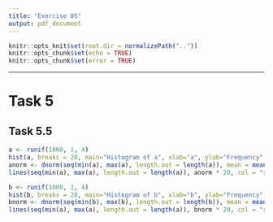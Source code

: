 ```yaml
---
title: "Exercise 05"
output: pdf_document
---
```


```r
knitr::opts_knit$set(root.dir = normalizePath(".."))
knitr::opts_chunk$set(echo = TRUE)
knitr::opts_chunk$set(error = TRUE)
```

\let\OldRule\rule
\renewcommand{\rule}[2]{\OldRule{\linewidth}{#2}}

----------

# Task 5

## Task 5.5

```r
a <- runif(1000, 1, 4)
hist(a, breaks = 20, main="Histogram of a", xlab="a", ylab="Frequency", density = 20)
anorm <- dnorm(seq(min(a), max(a), length.out = length(a)), mean = mean(a), sd = sd(a))
lines(seq(min(a), max(a), length.out = length(a)), anorm * 20, col = "red", lwd = 2)
```

```r
b <- runif(1000, 1, 4)
hist(b, breaks = 20, main="Histogram of b", xlab="b", ylab="Frequency", density = 20)
bnorm <- dnorm(seq(min(b), max(b), length.out = length(b)), mean = mean(a), sd = sd(a))
lines(seq(min(a), max(a), length.out = length(a)), bnorm * 20, col = "red", lwd = 2)
```
